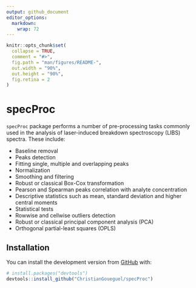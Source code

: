 ```yaml
---
output: github_document
editor_options: 
  markdown: 
    wrap: 72
---
```


<!-- README.md is generated from README.Rmd. Please edit that file -->

```r
knitr::opts_chunk$set(
  collapse = TRUE,
  comment = "#>",
  fig.path = "man/figures/README-",
  out.width = "90%",
  out.height = "90%",
  fig.retina = 2
)
```

# specProc

<!-- badges: start -->

<!-- badges: end -->

`specProc` package performs a number of pre-processing tasks commonly used in the analysis of laser-induced breakdown spectroscopy (LIBS) spectra. These include:

-   Baseline removal
-   Peaks detection
-   Fitting single, multiple and overlapping peaks
-   Normalization 
-   Smoothing and filtering
-   Robust or classical Box-Cox transformation 
-   Pearson and Spearman peaks correlation with analyte concentration
-   Descriptive statistics such as mean, standard deviation and higher
    central moments 
-   Statistical tests
-   Rowwise and cellwise outliers detection
-   Robust or classical principal component analysis (PCA)
-   Orthogonal partial-least squares (OPLS)

## Installation

You can install the development version from
[GitHub](https://github.com/) with:

``` r
# install.packages("devtools")
devtools::install_github("ChristianGoueguel/specProc")
```
